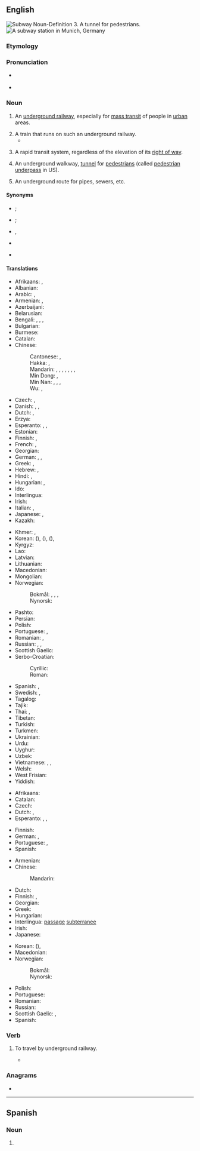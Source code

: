 ==English==
{{wikipedia}}
[[File:Tunnel connecting Red and Blue Subway Train Lines.JPG|thumb|'''Subway''' Noun-Definition 3. <br>A tunnel for pedestrians.]]
[[Image:Munich subway station Westfriedhof.jpg|thumb|right|A subway station in Munich, Germany]]

===Etymology===
{{prefix|en|sub|way}}

===Pronunciation===
* {{a|UK|US}} {{IPA|/ˈsʌbˌweɪ/|[ˈsʌbˌweɪ̯]|lang=en}}
* {{audio|en-us-subway.ogg|Audio (US)|lang=en}}

===Noun===
{{en-noun}}

# {{lb|en|North America|Scotland}} An [[underground railway]], especially for [[mass transit]] of people in [[urban]] areas. {{topics|en|Rail transportation}}
# A train that runs on such an underground railway.
#* {{quote-journal|date=April 29 1981|title=And Only Sixty Cents|author=Russel Baker|journal=The New York Times|lang=en
|passage=Just before you leave, the '''subway''' comes. You get on. It stops at the next station.
|url=https://www.nytimes.com/1981/04/29/opinion/observer-and-only-sixty-cents.html?searchResultPosition=3}}
# {{lb|en|US}} A rapid transit system, regardless of the elevation of its [[right of way]].
# {{lb|en|British}} An underground walkway, [[tunnel]] for [[pedestrian]]s (called [[pedestrian underpass]] in US).
# An underground route for pipes, sewers, etc.

====Synonyms====
{{sense|underground railway}}
* {{l|en|metro}}; {{l|en|Métro}} {{q|Paris}}
* {{l|en|tube}}; {{l|en|Tube}} {{q|London}}
* {{l|en|underground}}, {{l|en|underground railway}}
{{sense|rapid transit system}}
* {{l|en|rapid transit}}
{{sense|underground walkway}}
* {{l|en|underpass}}

====Translations====
{{trans-top|underground railway}}
* Afrikaans: {{t|af|moltrein}}, {{t|af|moltreinspoor}}
* Albanian: {{t+|sq|metro|f}}
* Arabic: {{t|ar|مِتْرُو|m}}, {{t|ar|مِتْرُو|m|tr=metro}}
* Armenian: {{t+|hy|մետրո}}, {{t+|hy|մետրոպոլիտեն}}
* Azerbaijani: {{t+|az|metro}}
* Belarusian: {{t|be|метро́|n}}
* Bengali: {{t|bn|মেট্রো}}, {{t|bn|আন্ডারগ্রাউন্ড|tr=anḑargraunḑ}}, {{t|bn|সাবওয়ে}}, {{t|bn|দ্রুত পরিবহণ}}
* Bulgarian: {{t|bg|метро́|n}}
* Burmese: {{t|my|မြေအောက်မီးရထား}}
* Catalan: {{t+|ca|metro|m}}
* Chinese:
*: Cantonese: {{t|yue|地鐵|sc=Hani}}, {{t|yue|地铁|tr=dei6 tit3|sc=Hani}}
*: Hakka: {{t|hak|捷運}}, {{t|hak|捷运|tr=chhia̍p-yun}}
*: Mandarin: {{t+|cmn|地鐵|sc=Hani}}, {{t+|cmn|地铁|tr=dìtiě|sc=Hani}}, {{t|cmn|地下鐵路|sc=Hani}}, {{t|cmn|地下铁路|tr=dìxià tiělù|sc=Hani}}, {{t+|cmn|捷運}}, {{t+|cmn|捷运|tr=jiéyùn}} {{qualifier|Taiwan}}, {{t+|cmn|地下鐵}}, {{t+|cmn|地下铁|tr=dìxiàtiě}} {{qualifier|Taiwan}}
*: Min Dong: {{t|cdo|地鐵}}, {{t|cdo|地铁|tr=dê-tiék}}
*: Min Nan: {{t+|nan|地下鐵}}, {{t|nan|地下铁|tr=tē-hā-thih}}, {{t|nan|地鐵}}, {{t|nan|地铁|tr=tē-thih}}
*: Wu: {{t|wuu|地鐵}}, {{t|wuu|地铁|tr=di thiq}}
* Czech: {{t+|cs|metro|n}}, {{t|cs|podzemní dráha|f}}
* Danish: {{t+|da|metro|c}}, {{t|da|undergrundsbane|c}}, {{t|da|tunnelbane|c}}
* Dutch: {{t+|nl|metro|m}}, {{t+|nl|ondergrondse|f}}
* Erzya: {{t|myv|модалкс}}
* Esperanto: {{t|eo|metroo}}, {{t|eo|S-fervojo}}, {{t|eo|subtera fervojo}}
* Estonian: {{t+|et|metroo}}
* Finnish: {{t+|fi|metro}}, {{t+|fi|maanalainen}}
* French: {{t+|fr|métro|m}}, {{t+|fr|métropolitain|m}}
* Georgian: {{t+|ka|მეტრო}}
* German: {{t+|de|U-Bahn|f}}, {{t|de|Metro|f}}, {{t+|de|Untergrundbahn|f}}
* Greek: {{t+|el|μετρό}}, {{t+|el|υπόγειος|m}}
* Hebrew: {{t|he|מֶטְרוֹ|m|tr=metró}}, {{t+|he|רַכֶּבֶת תַּחְתִּית|f}}
* Hindi: {{t|hi|भूमिगत रेल|f}}, {{t|hi|मीट्रो}}
* Hungarian: {{t+|hu|metró}}, {{t+|hu|földalatti}} {{qualifier|underground only}}
* Ido: {{t+|io|metropoliteno}}
* Interlingua: {{t|ia|metro}}
* Irish: {{t|ga|traein faoi thalamh|f}}
* Italian: {{t|it|metrò|m|f}}, {{t+|it|metropolitana|f}}
* Japanese: {{t+|ja|地下鉄|tr=ちかてつ, chikatetsu}}, {{t+|ja|メトロ|tr=metoro}}
* Kazakh: {{t+|kk|метро}}
{{trans-mid}}
* Khmer: {{t|km|ម៉េត្រូ}}, {{t|km|ផ្លូវក្រោមដី}}
* Korean: {{t+|ko|지하철}} ({{t+|ko|地下鐵}}), {{t+|ko|전철}} ({{t+|ko|電鐵}}), {{t|ko|도시철도}} ({{t|ko|都市鐵道}}), {{t|ko|메트로}}
* Kyrgyz: {{t|ky|метро}}
* Lao: {{t|lo|ລົດໄຟໃຕ້ດິນ}}
* Latvian: {{t|lv|metro}}
* Lithuanian: {{t|lt|metro}}
* Macedonian: {{t|mk|метро́|n}}
* Mongolian: {{t+|mn|метро}}
* Norwegian:
*: Bokmål: {{t|nb|tunnelbane|m}}, {{t|nb|T-bane|m}}, {{t+|nb|metro|c}}, {{t|nb|undergrunnsbane|m}}
*: Nynorsk: {{t|nn|tunnelbane|m}}
* Pashto: {{t|ps|مېترو|f|tr=metró}}
* Persian: {{t+|fa|مترو|tr=metro|sc=fa-Arab}}
* Polish: {{t+|pl|metro|n}}
* Portuguese: {{t+|pt|metro|m}} {{qualifier|Portugal}}, {{t+|pt|metrô|m}} {{qualifier|Brazil}}
* Romanian: {{t+|ro|metrou|m}}, {{t+|ro|metropolitan|m}}
* Russian: {{t+|ru|метро́|n}}, {{t+|ru|метрополите́н|m|tr=metropolitɛ́n}}, {{t+|ru|подзе́мка|n}}
* Scottish Gaelic: {{t|gd|fo-rèile|f}}
* Serbo-Croatian:
*: Cyrillic: {{t|sh|мѐтро̄|n}}
*: Roman: {{t+|sh|mètrō|n}}
* Spanish: {{t+|es|metro|m}}, {{t+|es|subte|m}} {{qualifier|Argentina}}
* Swedish: {{t+|sv|tunnelbana|c}}, {{t+|sv|T-bana|c}}
* Tagalog: {{t+|tl|metro}}
* Tajik: {{t+|tg|метро}}
* Thai: {{t|th|รถไฟใต้ดิน}}, {{t|th|เมโทร}}
* Tibetan: {{t|bo|ས་འོག་ལྕགས་ལམ}}
* Turkish: {{t+|tr|metro}}
* Turkmen: {{t|tk|metro}}
* Ukrainian: {{t|uk|метро́|n}}
* Urdu: {{t|ur|میٹرو|tr=mīṭro}}
* Uyghur: {{t|ug|مېترو}}
* Uzbek: {{t+|uz|metro}}
* Vietnamese: {{t|vi|xe điện ngầm}}, {{t|vi|tàu điện ngầm}}, {{t|vi|mê-tơ-rô}}
* Welsh: {{t|cy|rheilffordd danddaearol|f}}
* West Frisian: {{t|fy|metro}}
* Yiddish: {{t|yi|מעטראָ|m}}
{{trans-bottom}}

{{trans-top|train of underground railway}}
* Afrikaans: {{t|af|moltrein}}
* Catalan: {{t+|ca|metro|m}}
* Czech: {{t+|cs|metro}}
* Dutch: {{t+|nl|metro|m}}, {{t+|nl|metrostel|n}}
* Esperanto: {{t|eo|metroo}}, {{t|eo|S-trajno}}, {{t|eo|subtrajno}}
{{trans-mid}}
* Finnish: {{t+|fi|metrojuna}}
* German: {{t+|de|U-Bahn|f}}, {{t+|de|Untergrundbahn|f}}
* Portuguese: {{qualifier|Brazil}} {{t+|pt|metrô|m}}, {{qualifier|Portugal}} {{t+|pt|metro|m}}
* Spanish: {{t+|es|metro|m}}
{{trans-bottom}}

{{trans-top|underground walkway}}
* Armenian: {{t+|hy|գետնանցում}}
* Chinese:
*: Mandarin: {{t+|cmn|地下道|tr=dìxiàdào}}
* Dutch: {{t|nl|voetgangerstunnel|m}}
* Finnish: {{t|fi|jalankulkutunneli}}, {{t+|fi|alikäytävä}}
* Georgian: {{t|ka|მიწისქვეშა გადასასვლელი}}
* Greek: {{t|el|υπόγεια διάβαση πεζών|f}}
* Hungarian: {{t+|hu|aluljáró}}
* Interlingua: [[passage]] [[subterranee]]
* Irish: {{t|ga|íosbhealach|m}}
* Japanese: {{t+|ja|地下道|tr=ちかどう, chikadō|sc=Jpan}}
{{trans-mid}}
* Korean: {{t+|ko|지하도}} ({{t+|ko|地下道}}), {{t|ko|토끼굴}}
* Macedonian: {{t|mk|подземен премин|m|sc=Cyrl}}
* Norwegian:
*: Bokmål: {{t|nb|gangtunnel|m}}
*: Nynorsk: {{t|nb|gangtunnel|m}}
* Polish: {{t+|pl|przejście podziemne|n}}
* Portuguese: {{t|pt|[[passagem]] [[subterrânea]]|f}}
* Romanian: {{t|ro|[[pasaj]] [[subteran]]|n}}
* Russian: {{t|ru|[[подзе́мный]] [[перехо́д]]|m}}
* Scottish Gaelic: {{t|gd|fo-shlighe|f}}, {{t|gd|fo-rathad|m}}
* Spanish: {{t|es|paso subterráneo|m}}
{{trans-bottom}}

===Verb===
{{en-verb}}

# {{lb|en|intransitive|US|informal}} To travel by underground railway.
#* {{quote-journal|lang=en|date=February 13, 2008|author=Melissa Clark|title=From Paris, With Hustle|work=New York Times|url=http://www.nytimes.com/2008/02/13/dining/13appetite.html
|passage=I suppose I could have '''subwayed''' around town in search of froufrou French pastry shops.}}

===Anagrams===
* {{anagrams|en|a=absuwy|busway}}

----

==Spanish==

===Noun===
{{es-noun|m|subways|pl2=subway}}

# {{l|en|subway}}